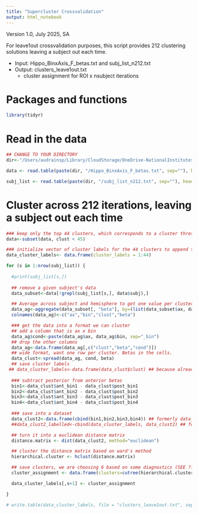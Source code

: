 ```yaml
---
title: "Supercluster Crossvalidation"
output: html_notebook
---
```

Version 1.0, July 2025, SA

For leave1out crossvalidation purposes, this script provides 212 clustering solutions leaving a subject out each time. 

- Input: Hippo_BinxAxis_F_betas.txt and subj_list_n212.txt
- Output: clusters_leave1out.txt
  - cluster assignment for ROI x nsubject iterations

# Packages and functions
```r

library(tidyr)

```

# Read in the data

```r

## CHANGE TO YOUR DIRECTORY 
dir<-"/Users/audrainsp/Library/CloudStorage/OneDrive-NationalInstitutesofHealth/BabyHippos/R_BabyHippos"

data <- read.table(paste(dir, "/Hippo_BinxAxis_F_betas.txt", sep=""), header = TRUE) 

subj_list <- read.table(paste(dir, "/subj_list_n212.txt", sep=""), header = FALSE) 

```

# Cluster across 212 iterations, leaving a subject out each time 
```r

### keep only the top 44 clusters, which corresponds to a cluster threshold of 10 
data<-subset(data, clust < 45)

### initialize vector of cluster labels for the 44 clusters to append to 
data_cluster_labels<- data.frame(cluster_labels = 1:44)

for (s in 1:nrow(subj_list)) {
  
  #print(subj_list[s,])
  
  ## remove a given subject's data
  data_subset<-data[!grepl(subj_list[s,], data$subj),]

  ## Average across subject and hemisphere to get one value per cluster, excluding the left-out subject
  data_ag<-aggregate(data_subset[, "beta"], by=(list(data_subset$ax, data_subset$bin, data_subset$clust)), mean)
  colnames(data_ag)<-c("ax","bin","clust","beta")

  ### get the data into a format we can cluster 
  ## add a column that is ax x bin 
  data_ag$cond<-paste(data_ag$ax, data_ag$bin, sep="_bin")
  ## drop the other columns 
  data_ag<-data.frame(data_ag[,c("clust","beta","cond")])
  ## wide format, want one row per cluster. Betas in the cells. 
  data_clust<-spread(data_ag, cond, beta)
  ## save cluster labels
 ## data_cluster_labels<-data.frame(data_clust$clust) ## because already have above and dont need to get a million times? 
  
  ### subtract posterior from anterior betas 
  bin1<-data_clust$ant_bin1 - data_clust$post_bin1
  bin2<-data_clust$ant_bin2 - data_clust$post_bin2
  bin3<-data_clust$ant_bin3 - data_clust$post_bin3
  bin4<-data_clust$ant_bin4 - data_clust$post_bin4
  
  ### save into a dataset 
  data_clust2<-data.frame(cbind(bin1,bin2,bin3,bin4)) ## formerly data_clust2
  ##data_clust2_labelled<-cbind(data_cluster_labels, data_clust2) ## formerly data_ap

  ## turn it into a euclidean distance matrix
  distance.matrix <- dist(data_clust2, method="euclidean")

  ## cluster the distance matrix based on ward's method
  hierarchical.cluster <- hclust(distance.matrix)

  ## save clusters, we are choosing 6 based on some diagnostics (SEE ???????????????????????????)
  cluster_assignment <- data.frame(clusters=cutree(hierarchical.cluster, k=6))

  data_cluster_labels[,s+1] <- cluster_assignment

}

# write.table(data_cluster_labels, file = "clusters_leave1out.txt", sep = " ", row.names = FALSE, col.names = TRUE, quote = FALSE, na="")

```


